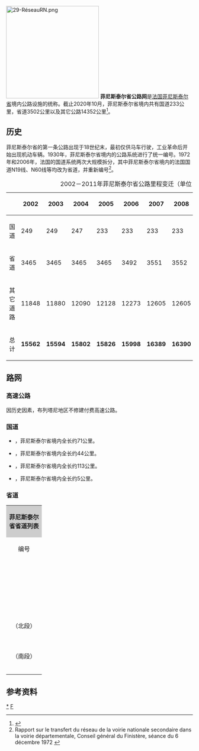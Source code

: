 [[File:29-RéseauRN.png|250px]]
'''菲尼斯泰尔省公路网'''是[[法国|法国]][[菲尼斯泰尔省|菲尼斯泰尔省]]境内公路设施的统称。截止2020年10月，菲尼斯泰尔省境内共有国道233公里，省道3502公里以及其它公路14352公里<ref>{{Cite web|url=https://www.geoportail.gouv.fr/carte|title=Carte Geoportail|accessdate=2020-10-12|editor=geoportail.gouv.fr|language=fr|publisher=geoportail.gouv.fr|dead-url=yes|archive-date=2017-01-29|archive-url=https://web.archive.org/web/20170129154129/https://www.geoportail.gouv.fr/carte/}}</ref>。

==历史==

菲尼斯泰尔省的第一条公路出现于18世纪末，最初仅供马车行驶，工业革命后开始出现机动车辆。1930年，菲尼斯泰尔省境内的公路系统进行了统一编号。1972年和2006年，法国的国道系统两次大规模拆分，其中菲尼斯泰尔省境内的法国国道N19线、N60线等均改为省道，并重新编号<ref>Rapport sur le transfert du réseau de la voirie nationale secondaire dans la voirie départementale, Conseil général du Finistère, séance du 6 décembre 1972 {{fr}}</ref>。

{| class="wikitable center" width="60px" style="text-align: center;"
|+ 2002－2011年菲尼斯泰尔省公路里程变迁（单位：公里）
|-
!!!!scope=col|2002!!scope=col|2003!!scope=col|2004!!scope=col|2005!!scope=col|2006!!scope=col|2007!!scope=col|2008!!scope=col|2009!!scope=col|2010!!scope=col|2011
|-
!scope=row|国道
|249||249||247||233||233||233||233||233||233||233
|-
!scope=row|省道
|3465||3465||3465||3465||3492||3551||3552||3552||3559||3560
|-
!scope=row|其它道路
|11848||11880||12090||12128||12273||12605||12605||12823||12823||13111
|-
!scope=row|总计
|'''15562 '''||'''15594 '''||'''15802 '''||'''15826 '''||'''15998 '''||'''16389 '''||'''16390 '''||'''16608 '''||'''16615''' ||'''16904'''
|}


==路网==
===高速公路===
因历史因素，布列塔尼地区不修建付费高速公路。

===国道===

* {{link-fr|法国国道N12线|Route nationale 12 (France)}}，菲尼斯泰尔省境内全长约71公里。
* {{link-fr|法国国道N164线|Route nationale 164}}，菲尼斯泰尔省境内全长约44公里。
* {{link-fr|法国国道N165线|Route nationale 165}}，菲尼斯泰尔省境内全长约113公里。
* {{link-fr|法国国道N265线|Route nationale 265}}，菲尼斯泰尔省境内全长约5公里。

===省道===
{{Expand list|date=2020年10月}}
{| class="wikitable mw-collapsible" style="font-size:smaller;"
|colspan="5" align="center" style="background:#CDCDCD"|'''菲尼斯泰尔省省道列表'''
|-
!align="center" style="width:5em;"|编号
!align="center" style="width:4em;"|长度<br><small>（km）</small>
!align="center" style="width:11em;"|起点<br>连接线
!align="center" style="width:64em;"|主要途径市镇（''斜体字''表示该道路距离该[[市镇_(法国)|市镇]]政府所在地最近距离超过1公里）
!align="center" style="width:10em;"|终点<br>连接线
|-
|{{法国交通标志/省道|2}}
|39
|align="center" |[[蓬克鲁瓦|蓬克鲁瓦]]<br>{{法国交通标志/省道|765}}
|[[蓬克鲁瓦|蓬克鲁瓦]] ↔ ''[[普卢伊内克|普卢伊内克]]'' ↔ <ref group="A">约3.7公里与{{法国交通标志/省道|784}}重合</ref> ↔ [[普卢泽韦特|普卢泽韦特]] ↔ [[普尔德勒济克|普尔德勒济克]] ↔ ''[[普洛旺|普洛旺]]/[[珀梅里特|珀梅里特]]'' ↔ [[特雷奥加特|特雷奥加特]] ↔ [[普卢埃乌尔-朗韦恩|普卢埃乌尔-朗韦恩]] ↔ ''[[蓬拉贝|蓬拉贝]]'' ↔ [[洛克蒂迪|洛克蒂迪]]
|align="center" |[[洛克蒂迪|洛克蒂迪]]<br>港口
|-
|{{法国交通标志/省道|9}}
|24.2
|align="center" |[[莫尔莱|莫尔莱]]<br>巴黎街
|[[莫尔莱|莫尔莱]] ↔ [[普卢贡旺|普卢贡旺]] ↔ [[拉内阿努|拉内阿努]] ↔ ''[[斯克里尼亚克|斯克里尼亚克]]/[[波特索雷勒|波特索雷勒]]/[[博拉泽克|博拉泽克]]''
|align="center" |（[[阿摩尔滨海省|阿摩尔滨海省]]）<br>{{法国交通标志/省道|28}}
|-
|{{法国交通标志/省道|10}}
|42
|align="center" |[[普卢盖尔诺|普卢盖尔诺]]<br>{{法国交通标志/省道|13}}
|[[普卢盖尔诺|普卢盖尔诺]] ↔ [[吉塞尼|吉塞尼]] ↔ [[凯尔卢昂|凯尔卢昂]] ↔ ''[[普卢内乌尔-特雷兹|普卢内乌尔-特雷兹]]'' ↔ ''[[普卢伊代尔|普卢伊代尔]]'' ↔ [[古尔旺|古尔旺]] ↔ ''[[特雷弗莱兹|特雷弗莱兹]]'' ↔ ''[[普卢内韦兹-洛克里斯特|普卢内韦兹-洛克里斯特]]'' ↔ [[普卢埃斯卡特|普卢埃斯卡特]] ↔ [[克莱代尔|克莱代尔]] ↔ [[锡比里勒|锡比里勒]] ↔ [[普卢古尔姆|普卢古尔姆]] ↔ ''[[圣波勒德莱昂|圣波勒德莱昂]]''
|align="center" |[[圣波勒德莱昂|圣波勒德莱昂]]<br>布雷斯特街
|-
|{{法国交通标志/省道|13}}
|19.1
|align="center" |[[古埃努|古埃努]]<br>{{法国交通标志/省道|67}}
|[[古埃努|古埃努]] ↔ ''[[普拉伯内克|普拉伯内克]]'' ↔ [[布朗堡|布朗堡]] ↔ ''[[普卢维扬|普卢维扬]]'' ↔ [[拉尼利斯|拉尼利斯]] ↔ [[普卢盖尔诺|普卢盖尔诺]]
|align="center" |[[普卢盖尔诺|普卢盖尔诺]]<br>{{法国交通标志/省道|10}}
|-
|{{法国交通标志/省道|14}}
|25.3
|align="center" |[[普莱邦|普莱邦]]<br>{{法国交通标志/省道|785}}
|''[[普莱邦|普莱邦]]'' ↔ [[拉内代恩|拉内代恩]] ↔ [[洛克弗雷|洛克弗雷]] ↔ ''[[勒福地区普洛内韦兹|勒福地区普洛内韦兹]]'' ↔ ''[[普卢耶|普卢耶]]'' ↔ [[耶尔戈阿特|耶尔戈阿特]] ↔ [[贝里扬|贝里扬]]
|align="center" |[[贝里扬|贝里扬]]<br>{{法国交通标志/省道|769}}
|-
|{{法国交通标志/省道|17}}
|25.6
|align="center" |[[普卢耶|普卢耶]]<br>{{法国交通标志/省道|42}}
|[[普卢耶|普卢耶]] ↔ ''[[科洛雷克|科洛雷克]]'' ↔ [[朗德洛|朗德洛]] ↔ ''[[斯佩泽特|斯佩泽特]]''
|align="center" |（[[莫尔比昂省|莫尔比昂省]]）<br>{{法国交通标志/省道|301}}
|-
|{{法国交通标志/省道|34}}
|17.2
|align="center" |[[坎佩尔|坎佩尔]]<br>邮政桥
|[[坎佩尔|坎佩尔]]<ref group="A">部分路段单向行驶</ref> ↔ ''[[普勒旺|普勒旺]]'' ↔ ''[[克洛阿尔-富埃南|克洛阿尔-富埃南]]'' ↔ [[贝诺代|贝诺代]]
|align="center" |[[贝诺代|贝诺代]]<br>海滩大街
|-
|{{法国交通标志/省道|36}}
|54.7
|align="center" |[[罗斯波尔当|罗斯波尔当]]<br>{{法国交通标志/省道|765}}
|[[罗斯波尔当|罗斯波尔当]] ↔ [[图尔克|图尔克]] ↔ [[科赖|科赖]] ↔ [[特雷古雷兹|特雷古雷兹]] ↔ [[拉兹|拉兹]] ↔ ''[[圣戈阿泽克|圣戈阿泽克]]'' ↔ [[勒福新堡|勒福新堡]] ↔ [[勒福地区普洛内韦兹|勒福地区普洛内韦兹]] ↔ [[洛克弗雷|洛克弗雷]] ↔ [[布勒尼利斯|布勒尼利斯]] ↔ [[拉弗耶|拉弗耶]]
|align="center" |[[拉弗耶|拉弗耶]]<br>{{法国交通标志/省道|764}}
|-
|{{法国交通标志/省道|42}}
|73.2
|align="center" |[[勒福_(菲尼斯泰尔省)|勒福]]<br>市政厅
|[[勒福_(菲尼斯泰尔省)|勒福]] ↔ ''[[昂韦克|昂韦克]]'' ↔ ''[[洛佩雷克|洛佩雷克]]'' ↔ ''[[圣里沃阿勒|圣里沃阿勒]]'' ↔ [[波特默尔|波特默尔]]<ref group="A">约2公里与{{法国交通标志/省道|785}}重合</ref> ↔ ''[[布勒尼利斯|布勒尼利斯]]'' ↔ [[拉弗耶|拉弗耶]] ↔ [[贝里扬|贝里扬]] ↔ [[斯克里尼亚克|斯克里尼亚克]] ↔ ''[[波特索雷勒|波特索雷勒]]'' ↔ [[盖尔莱斯坎|盖尔莱斯坎]] ↔ [[普卢埃加特-穆瓦桑|普卢埃加特-穆瓦桑]]
|align="center" |（[[阿摩尔滨海省|阿摩尔滨海省]]）<br>{{法国交通标志/省道|42}}
|-
|{{法国交通标志/省道|48}}
|40.7
|align="center" |[[沙托兰|沙托兰]]<br>{{法国交通标志/省道|887}}
|[[沙托兰|沙托兰]] ↔ ''[[圣塞加勒|圣塞加勒]]'' ↔ [[普莱邦|普莱邦]] ↔ [[拉克卢瓦特尔普莱邦|拉克卢瓦特尔普莱邦]] ↔ [[勒福地区普洛内韦兹|勒福地区普洛内韦兹]] ↔ [[科洛雷克|科洛雷克]] ↔ ''[[朗德洛|朗德洛]]'' ↔ [[凯尔格洛夫|凯尔格洛夫]] ↔ [[卡赖普卢盖|卡赖普卢盖]]
|align="center" |[[卡赖普卢盖|卡赖普卢盖]]<br>{{法国交通标志/省道|264}}
|-
|{{法国交通标志/省道|67}}
|37.4
|align="center" |[[勒勒莱克-凯吕翁|勒勒莱克-凯吕翁]]<br>莱奥波尔·迈桑大道
|[[勒勒莱克-凯吕翁|勒勒莱克-凯吕翁]] ↔ [[吉帕瓦|吉帕瓦]] ↔ [[古埃努|古埃努]] ↔ ''[[布雷斯特|布雷斯特]]/[[博阿尔|博阿尔]]/[[米利扎克-吉普龙韦勒|米利扎克-吉普龙韦勒]]'' ↔ ''[[圣勒南|圣勒南]]'' ↔ ''[[普卢莫盖尔|普卢莫盖尔]]/[[洛克玛利亚-普卢扎内|洛克玛利亚-普卢扎内]]'' ↔ [[特雷巴比|特雷巴比]] ↔ ''[[勒孔凯|勒孔凯]]''
|align="center" |[[特雷巴比|特雷巴比]]/[[勒孔凯|勒孔凯]]<br>{{法国交通标志/省道|789}}
|-
|{{法国交通标志/省道|100}}
|7
|align="center" |[[坎佩尔|坎佩尔]]<br>{{法国交通标志/省道|770}}
|''[[坎佩尔|坎佩尔]]''（西北过境快速公路）
|align="center" |[[坎佩尔|坎佩尔]]<br>{{法国交通标志/省道|784}}
|-
|{{法国交通标志/省道|117}}
|10.5
|align="center" |[[勒福新堡|勒福新堡]]<br>{{法国交通标志/省道|36}}
|[[勒福新堡|勒福新堡]] ↔ [[斯佩泽特|斯佩泽特]]
|align="center" |[[斯佩泽特|斯佩泽特]]<br>{{法国交通标志/省道|301}}
|-
|{{法国交通标志/省道|255}}
|7.6
|align="center" |[[克罗宗|克罗宗]]<br>{{法国交通标志/省道|887}}
|''[[克罗宗|克罗宗]]''（半岛南延伸公路）
|align="center" |[[克罗宗|克罗宗]]<br>山羊角
|-
|{{法国交通标志/省道|264}}
|7.7
|align="center" |[[卡赖普卢盖|卡赖普卢盖]]<br>{{法国交通标志/省道|769}}
|[[卡赖普卢盖|卡赖普卢盖]]
|align="center" |（[[阿摩尔滨海省|阿摩尔滨海省]]）<br>{{法国交通标志/省道|2164}}
|-
|{{法国交通标志/省道|764}}
|63.5
|align="center" |[[卡赖普卢盖|卡赖普卢盖]]<br>{{法国交通标志/省道|765}}
|[[卡赖普卢盖|卡赖普卢盖]] ↔ ''[[普鲁内韦泽勒|普鲁内韦泽勒]]/[[凯尔格洛夫|凯尔格洛夫]]'' ↔ ''[[普拉乌昂|普拉乌昂]]'' ↔ ''[[洛克玛利亚-贝里扬|洛克玛利亚-贝里扬]]/[[普卢耶|普卢耶]]/[[耶尔戈阿特|耶尔戈阿特]]'' ↔ [[拉弗耶|拉弗耶]] ↔ ''[[普卢内乌尔-梅内兹|普卢内乌尔-梅内兹]]'' ↔ [[科马纳|科马纳]] ↔ [[锡藏|锡藏]] ↔ ''[[普卢迪里|普卢迪里]]'' ↔ [[拉马尔蒂尔|拉马尔蒂尔]] ↔ [[拉罗什莫里斯|拉罗什莫里斯]] ↔ ''[[庞克朗|庞克朗]]'' ↔ [[朗代尔诺|朗代尔诺]] ↔  [[十字桥镇|十字桥镇]] ↔  [[欧迪耶讷|欧迪耶讷]]
|align="center" |[[朗代尔诺|朗代尔诺]]<br>沃阿格拉桥
|-
|{{法国交通标志/省道|765}}
|90.6
|align="center" |（[[莫尔比昂省|莫尔比昂省]]）<br>{{法国交通标志/省道|765}}
|''[[雷代内|雷代内]]'' ↔ [[坎佩尔莱|坎佩尔莱]] ↔ [[梅拉克|梅拉克]] ↔ [[巴纳莱克|巴纳莱克]] ↔ [[罗斯波尔当|罗斯波尔当]] ↔ ''[[埃利扬|埃利扬]]'' ↔ [[圣伊维|圣伊维]] ↔ ''[[圣埃瓦尔泽克|圣埃瓦尔泽克]]'' ↔ [[坎佩尔|坎佩尔]] ↔ [[普洛内伊斯|普洛内伊斯]] ↔ ''[[冈加|冈加]]/[[古尔利宗|古尔利宗]]/[[勒瑞克|勒瑞克]]'' ↔ [[杜瓦讷内|杜瓦讷内]] ↔ ''[[滨海普朗|滨海普朗]]'' ↔ [[孔福尔梅拉尔|孔福尔梅拉尔]] ↔ [[蓬克鲁瓦|蓬克鲁瓦]] ↔ [[欧迪耶讷|欧迪耶讷]]
|align="center" |[[欧迪耶讷|欧迪耶讷]]<br>{{法国交通标志/省道|784}}
|-
|{{法国交通标志/省道|769}}
|72.8
|align="center" |[[普卢内韦泽勒|普卢内韦泽勒]]<br>{{法国交通标志/省道|764}}
|[[普卢内韦泽勒|普卢内韦泽勒]] ↔ [[普拉乌昂|普拉乌昂]] ↔ [[洛克玛利亚-贝里扬|洛克玛利亚-贝里扬]] ↔ [[贝里扬|贝里扬]] ↔ [[勒克卢瓦特尔-圣泰戈内克|勒克卢瓦特尔-圣泰戈内克]] ↔ ''[[普莱贝尔克里斯特|普莱贝尔克里斯特]]/[[莫尔莱附近普卢兰|莫尔莱附近普卢兰]]'' ↔ [[莫尔莱|莫尔莱]]<ref group="A">部分路段单向行驶</ref> ↔ [[托勒|托勒]] ↔ [[普卢埃南|普卢埃南]] ↔ [[圣波勒德莱昂|圣波勒德莱昂]]<ref group="A">部分路段单向行驶</ref> ↔ [[罗斯科夫|罗斯科夫]]<ref group="A">部分路段单向行驶</ref>
|align="center" |[[罗斯科夫|罗斯科夫]]<br>圣母教堂
|-
|{{法国交通标志/省道|770}}
|92.3
|align="center" |[[坎佩尔|坎佩尔]]<br>{{法国交通标志/省道|100}}
|''[[坎佩尔|坎佩尔]]'' ↔ [[朗德雷瓦尔泽克|朗德雷瓦尔泽克]] ↔ ''[[布里耶克|布里耶克]]/[[卡斯特_(菲尼斯泰尔省)|卡斯特]]'' ↔ ''[[圣库利|圣库利]]'' ↔ [[沙托兰|沙托兰]] ↔ [[洛奈港|洛奈港]] ↔ ''[[圣塞加勒|圣塞加勒]]'' ↔ [[吉梅尔克附近比桥镇|吉梅尔克附近比桥镇]] ↔ ''[[罗斯诺恩|罗斯诺恩]]'' ↔ [[勒福_(菲尼斯泰尔省)|勒福]]<ref group="A">部分路段单向行驶</ref> ↔ ''[[昂韦克|昂韦克]]'' ↔ [[奥皮塔勒康弗鲁|奥皮塔勒康弗鲁]]↔ ''[[洛戈纳-达乌拉斯|洛戈纳-达乌拉斯]]'' ↔ [[达乌拉斯|达乌拉斯]] ↔ ''[[圣于尔班|圣于尔班]]/[[迪里农|迪里农]]'' ↔ [[朗代尔诺|朗代尔诺]] ↔ ''[[普卢埃代恩|普卢埃代恩]]'' ↔ [[普卢达尼埃尔|普卢达尼埃尔]] ↔ [[莱斯讷旺|莱斯讷旺]] ↔ ''[[凯尔努韦斯|凯尔努韦斯]]'' ↔ ''[[普卢伊代尔|普卢伊代尔]]'' ↔ [[普卢内乌尔-特雷兹|普卢内乌尔-特雷兹]] ↔ [[布里尼奥冈海滩镇|布里尼奥冈海滩镇]]
|align="center" |[[布里尼奥冈海滩镇|布里尼奥冈海滩镇]]<br>市政厅
|-
|{{法国交通标志/省道|783}}
|56.1
|align="center" |[[坎佩尔|坎佩尔]]<br>{{法国交通标志/国道|165}}
|''[[坎佩尔|坎佩尔]]'' ↔ [[圣埃瓦尔泽克|圣埃瓦尔泽克]] ↔ ''[[拉福雷富埃南|拉福雷富埃南]]'' ↔ [[孔卡尔诺|孔卡尔诺]] ↔ [[特雷冈克|特雷冈克]] ↔ [[蓬阿旺|蓬阿旺]] ↔ [[贝隆河畔里耶克|贝隆河畔里耶克]] ↔ [[巴伊_(菲尼斯泰尔省)|巴伊]] ↔ ''[[梅拉克|梅拉克]]'' ↔ [[坎佩尔莱|坎佩尔莱]]
|align="center" |[[坎佩尔莱|坎佩尔莱]]<br>{{法国交通标志/省道|765}}
|-
|{{法国交通标志/省道|784}}
|45.4
|align="center" |[[坎佩尔|坎佩尔]]<br>{{法国交通标志/省道|100}}
|''[[坎佩尔|坎佩尔]]'' ↔ ''[[普洛内伊斯|普洛内伊斯]]/[[普卢居方|普卢居方]]'' ↔ ''[[普洛加斯泰勒-圣日耳曼|普洛加斯泰勒-圣日耳曼]]'' ↔ [[朗迪代克|朗迪代克]] ↔ [[普洛泽韦克|普洛泽韦克]] ↔ [[普卢伊内克|普卢伊内克]] ↔ [[欧迪耶讷|欧迪耶讷]] ↔ [[普里默兰|普里默兰]] ↔ [[普洛戈夫|普洛戈夫]]
|align="center" |[[普洛戈夫|普洛戈夫]]<br>勒拉角
|-
|{{法国交通标志/省道|785}}<br>（北段）
|69.8
|align="center" |[[坎佩尔|坎佩尔]]<br>{{法国交通标志/省道|770}}
|''[[坎佩尔|坎佩尔]]'' ↔ [[布里耶克|布里耶克]] ↔ ''[[埃代恩|埃代恩]]'' ↔ ''[[古埃泽克|古埃泽克]]'' ↔ [[普莱邦|普莱邦]] ↔ [[布拉帕尔|布拉帕尔]] ↔ ''[[圣里沃阿勒|圣里沃阿勒]]/[[博特莫尔|博特莫尔]]/[[科马纳|科马纳]]/[[拉弗耶|拉弗耶]]'' ↔ [[普卢内乌尔-梅内兹|普卢内乌尔-梅内兹]] ↔ [[普莱贝尔克里斯特|普莱贝尔克里斯特]] ↔ [[圣塞沃_(菲尼斯泰尔省)|圣塞沃]]
|align="center" |[[圣塞沃_(菲尼斯泰尔省)|圣塞沃]]<br>{{法国交通标志/国道|12}}
|-
|{{法国交通标志/省道|785}}<br>（南段）
|31.5
|align="center" |[[坎佩尔|坎佩尔]]<br>{{法国交通标志/省道|34}}
|''[[坎佩尔|坎佩尔]]'' ↔ ''[[普吕古方|普吕古方]]/[[普洛默兰|普洛默兰]]'' ↔ ''[[孔布里特|孔布里特]]'' ↔ ''[[蓬拉贝|蓬拉贝]]/[[普洛内乌尔-朗韦恩|普洛内乌尔-朗韦恩]]''<ref group="A">约2.1公里与{{法国交通标志/省道|2}}重合</ref> ↔ [[普洛默尔|普洛默尔]] ↔ [[庞马尔克|庞马尔克]]
|align="center" |[[庞马尔克|庞马尔克]]<br>埃克谬尔灯塔
|-
|{{法国交通标志/省道|788}}
|57.9
|align="center" |[[布雷斯特|布雷斯特]]<br>埃尔芒环岛
|[[布雷斯特|布雷斯特]] ↔ [[古埃努|古埃努]]<ref group="A">约0.4公里与{{法国交通标志/省道|67}}重合</ref> ↔ [[普拉伯内克|普拉伯内克]] ↔ [[勒德勒内克|勒德勒内克]] ↔ ''[[普卢达尼埃尔|普卢达尼埃尔]]'' ↔ [[勒福尔戈埃特|勒福尔戈埃特]] ↔ [[莱斯讷旺|莱斯讷旺]] ↔ ''[[普卢伊代尔|普卢伊代尔]]/[[圣梅昂_(菲尼斯泰尔省)|圣梅昂]]'' ↔ [[拉努瓦尔诺|拉努瓦尔诺]] ↔ ''[[普卢内韦兹-洛克里斯特|普卢内韦兹-洛克里斯特]]'' ↔ ''[[圣武盖|圣武盖]]'' ↔ ''[[普卢泽韦代|普卢泽韦代]]'' ↔ [[特雷济利代|特雷济利代]] ↔ [[梅斯波勒|梅斯波勒]] ↔ ''[[普卢古尔姆|普卢古尔姆]]'' ↔ [[圣波勒德莱昂|圣波勒德莱昂]]
|align="center" |[[圣波勒德莱昂|圣波勒德莱昂]]<br>{{法国交通标志/国道|769}}
|-
|{{法国交通标志/省道|887}}
|40.8
|align="center" |[[沙托兰|沙托兰]]<br>{{法国交通标志/国道|164}}
|[[沙托兰|沙托兰]] ↔ ''[[迪内欧尔|迪内欧尔]]/[[普洛莫迪耶恩|普洛莫迪耶恩]]'' ↔ ''[[圣尼克|圣尼克]]'' ↔ [[滨海泰尔格吕克|滨海泰尔格吕克]] ↔ [[克罗宗|克罗宗]]
|align="center" |[[克罗宗|克罗宗]]<br>{{法国交通标志/省道|255}}
|-
|colspan="5"|{{Reflist|25em|group=A}}
|}

==参考资料==
{{reflist}}

[[Category:菲尼斯泰尔省|*]]
[[Category:法国各省道路|F]]